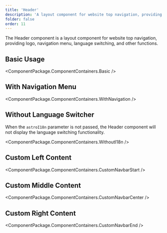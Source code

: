 ```yaml
---
title: 'Header'
description: 'A layout component for website top navigation, providing logo, navigation menu, language switching, and other functions'
folder: false
order: 11
---
```



The Header component is a layout component for website top navigation, providing logo, navigation menu, language switching, and other functions.

## Basic Usage

<ComponentPackage.ComponentContainers.Basic />

## With Navigation Menu

<ComponentPackage.ComponentContainers.WithNavigation />

## Without Language Switcher

When the `astroI18n` parameter is not passed, the Header component will not display the language switching functionality.

<ComponentPackage.ComponentContainers.WithoutI18n />

## Custom Left Content

<ComponentPackage.ComponentContainers.CustomNavbarStart />

## Custom Middle Content

<ComponentPackage.ComponentContainers.CustomNavbarCenter />

## Custom Right Content

<ComponentPackage.ComponentContainers.CustomNavbarEnd />
